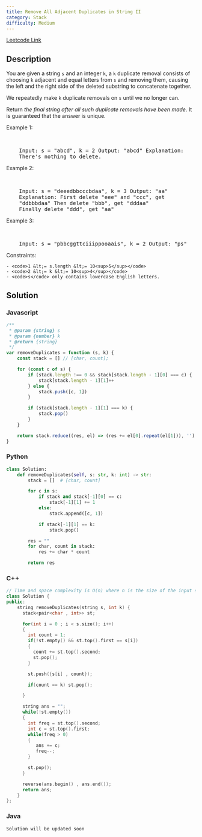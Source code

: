 ```yaml
---
title: Remove All Adjacent Duplicates in String II
category: Stack
difficulty: Medium
---
```


<Callout>

[Leetcode Link](https://leetcode.com/problems/remove-all-adjacent-duplicates-in-string-ii)

</Callout>

## Description

You are given a string <code>s</code> and an integer <code>k</code>, a <code>k</code> duplicate removal consists of choosing <code>k</code> adjacent and equal letters from <code>s</code> and removing them, causing the left and the right side of the deleted substring to concatenate together.

We repeatedly make <code>k</code> duplicate removals on <code>s</code> until we no longer can.

Return _the final string after all such duplicate removals have been made_. It is guaranteed that the answer is unique.

Example 1:

<br />
<pre className="overflow-x-auto">
	Input: s = &quot;abcd&quot;, k = 2 Output: &quot;abcd&quot; Explanation:
	There&#39;s nothing to delete.
</pre>

Example 2:

<br />
<pre className="overflow-x-auto">
	Input: s = &quot;deeedbbcccbdaa&quot;, k = 3 Output: &quot;aa&quot;
	Explanation: First delete &quot;eee&quot; and &quot;ccc&quot;, get
	&quot;ddbbbdaa&quot; Then delete &quot;bbb&quot;, get &quot;dddaa&quot;
	Finally delete &quot;ddd&quot;, get &quot;aa&quot;
</pre>

Example 3:

<br />
<pre className="overflow-x-auto">
	Input: s = &quot;pbbcggttciiippooaais&quot;, k = 2 Output: &quot;ps&quot;
</pre>

Constraints:

    - <code>1 &lt;= s.length &lt;= 10<sup>5</sup></code>
    - <code>2 &lt;= k &lt;= 10<sup>4</sup></code>
    - <code>s</code> only contains lowercase English letters.

## Solution

### Javascript

```javascript
/**
 * @param {string} s
 * @param {number} k
 * @return {string}
 */
var removeDuplicates = function (s, k) {
	const stack = [] // [char, count];

	for (const c of s) {
		if (stack.length !== 0 && stack[stack.length - 1][0] === c) {
			stack[stack.length - 1][1]++
		} else {
			stack.push([c, 1])
		}

		if (stack[stack.length - 1][1] === k) {
			stack.pop()
		}
	}

	return stack.reduce((res, el) => (res += el[0].repeat(el[1])), '')
}
```

### Python

```python
class Solution:
    def removeDuplicates(self, s: str, k: int) -> str:
        stack = []  # [char, count]

        for c in s:
            if stack and stack[-1][0] == c:
                stack[-1][1] += 1
            else:
                stack.append([c, 1])

            if stack[-1][1] == k:
                stack.pop()

        res = ""
        for char, count in stack:
            res += char * count

        return res

```

### C++

```cpp
// Time and space complexity is O(n) where n is the size of the input string.
class Solution {
public:
    string removeDuplicates(string s, int k) {
      stack<pair<char , int>> st;

      for(int i = 0 ; i < s.size(); i++)
      {
        int count = 1;
        if(!st.empty() && st.top().first == s[i])
        {
          count += st.top().second;
          st.pop();
        }

        st.push({s[i] , count});

        if(count == k) st.pop();

      }

      string ans = "";
      while(!st.empty())
      {
        int freq = st.top().second;
        int c = st.top().first;
        while(freq > 0)
        {
           ans += c;
           freq--;
        }

        st.pop();
      }

      reverse(ans.begin() , ans.end());
      return ans;
    }
};

```

### Java

```java
Solution will be updated soon
```
